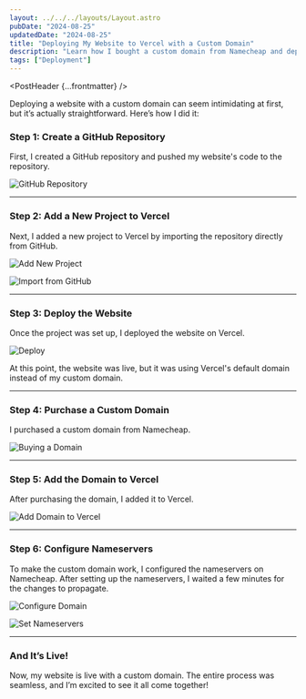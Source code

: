 ```yaml
---
layout: ../../../layouts/Layout.astro
pubDate: "2024-08-25"
updatedDate: "2024-08-25"
title: "Deploying My Website to Vercel with a Custom Domain"
description: "Learn how I bought a custom domain from Namecheap and deployed my website to Vercel."
tags: ["Deployment"]
---
```



<PostHeader {...frontmatter} />

Deploying a website with a custom domain can seem intimidating at first, but it’s actually straightforward. Here’s how I did it:

### Step 1: Create a GitHub Repository
First, I created a GitHub repository and pushed my website's code to the repository.

![GitHub Repository](./_images/repo.png)

---

### Step 2: Add a New Project to Vercel
Next, I added a new project to Vercel by importing the repository directly from GitHub. 

![Add New Project](./_images/add-new.png)

![Import from GitHub](./_images/import.png)

---

### Step 3: Deploy the Website
Once the project was set up, I deployed the website on Vercel. 

![Deploy](./_images/deploy.png)

At this point, the website was live, but it was using Vercel's default domain instead of my custom domain.

---

### Step 4: Purchase a Custom Domain
I purchased a custom domain from Namecheap. 

![Buying a Domain](./_images/buy-domain.png)

---

### Step 5: Add the Domain to Vercel
After purchasing the domain, I added it to Vercel.

![Add Domain to Vercel](./_images/add-domain.png)

---

### Step 6: Configure Nameservers
To make the custom domain work, I configured the nameservers on Namecheap. After setting up the nameservers, I waited a few minutes for the changes to propagate.

![Configure Domain](./_images/config-domain.png)

![Set Nameservers](./_images/config-nameservers.png)

---

### And It’s Live!
Now, my website is live with a custom domain. The entire process was seamless, and I’m excited to see it all come together!
